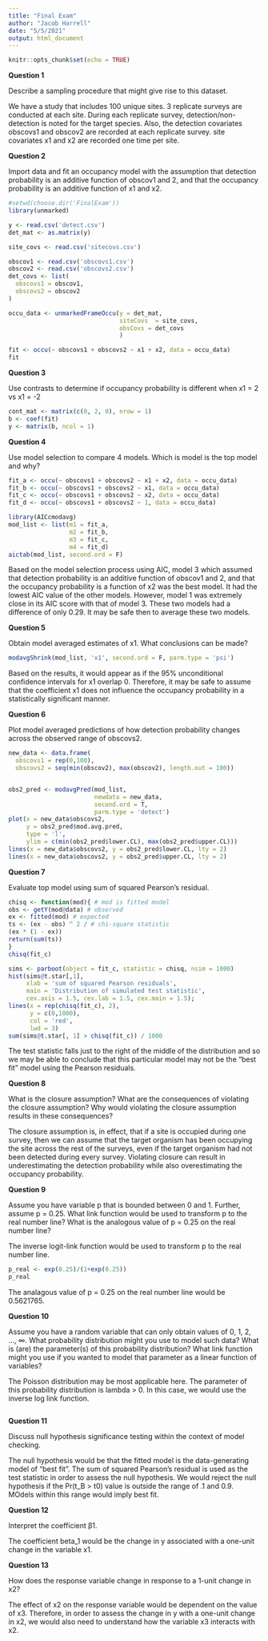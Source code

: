 ---
title: "Final Exam"
author: "Jacob Harrell"
date: "5/5/2021"
output: html_document
---

```{r setup, include=FALSE}
knitr::opts_chunk$set(echo = TRUE)
```

**Question 1**

Describe a sampling procedure that might give rise to this dataset.

We have a study that includes 100 unique sites. 3 replicate surveys are conducted at each site. During each replicate survey, detection/non-detection is noted for the target species. Also, the detection covariates obscovs1 and obscov2 are recorded at each replicate survey. site covariates x1 and x2 are recorded one time per site. 

**Question 2**

Import data and fit an occupancy model with the assumption that detection probability is an additive function of obscov1 and 2, and that the occupancy probability is an additive function of x1 and x2.
```{r}
#setwd(choose.dir('FinalExam'))
library(unmarked)

y <- read.csv('detect.csv')
det_mat <- as.matrix(y)

site_covs <- read.csv('sitecovs.csv')

obscov1 <- read.csv('obscovs1.csv')
obscov2 <- read.csv('obscovs2.csv')
det_covs <- list(
  obscovs1 = obscov1,
  obscovs2 = obscov2
)

occu_data <- unmarkedFrameOccu(y = det_mat,
                               siteCovs  = site_covs,
                               obsCovs = det_covs
                               )

fit <- occu(~ obscovs1 + obscovs2 ~ x1 + x2, data = occu_data)
fit
```

**Question 3**

Use contrasts to determine if occupancy probability is different when x1 = 2 vs x1 = -2

```{r}
cont_mat <- matrix(c(0, 2, 0), nrow = 1)
b <- coef(fit)
y <- matrix(b, ncol = 1)


```

**Question 4**

Use model selection to compare 4 models. Which is model is the top model and why?

```{r}
fit_a <- occu(~ obscovs1 + obscovs2 ~ x1 + x2, data = occu_data)
fit_b <- occu(~ obscovs1 + obscovs2 ~ x1, data = occu_data)
fit_c <- occu(~ obscovs1 + obscovs2 ~ x2, data = occu_data)
fit_d <- occu(~ obscovs1 + obscovs2 ~ 1, data = occu_data)

library(AICcmodavg)
mod_list <- list(m1 = fit_a,
                 m2 = fit_b,
                 m3 = fit_c,
                 m4 = fit_d)
aictab(mod_list, second.ord = F)
```
Based on the model selection process using AIC, model 3 which assumed that detection probability is an additive function of obscov1 and 2, and that the occupancy probability is a function of x2 was the best model. It had the lowest AIC value of the other models. However, model 1 was extremely close in its AIC score with that of model 3. These two models had a difference of only 0.29. It may be safe then to average these two models.

**Question 5**

Obtain model averaged estimates of x1. What conclusions can be made?

```{r}
modavgShrink(mod_list, 'x1', second.ord = F, parm.type = 'psi')
```
Based on the results, it would appear as if the 95% unconditional confidence intervals for x1 overlap 0. Therefore, it may be safe to assume that the coefficient x1 does not influence the occupancy probability in a statistically significant manner. 

**Question 6**

Plot model averaged predictions of how detection probability changes across the observed range of obscovs2.

```{r}
new_data <- data.frame(
  obscovs1 = rep(0,100),
  obscovs2 = seq(min(obscov2), max(obscov2), length.out = 100))


obs2_pred <- modavgPred(mod_list, 
                        newdata = new_data, 
                        second.ord = T,
                        parm.type = 'detect')
plot(x = new_data$obscovs2, 
     y = obs2_pred$mod.avg.pred, 
     type = 'l', 
     ylim = c(min(obs2_pred$lower.CL), max(obs2_pred$upper.CL)))
lines(x = new_data$obscovs2, y = obs2_pred$lower.CL, lty = 2)
lines(x = new_data$obscovs2, y = obs2_pred$upper.CL, lty = 2)
```

**Question 7**

Evaluate top model using sum of squared Pearson's residual. 

```{r}
chisq <- function(mod){ # mod is fitted model
obs <- getY(mod@data) # observed
ex <- fitted(mod) # expected
ts <- (ex - obs) ^ 2 / # chi-square statistic
(ex * (1 - ex))
return(sum(ts))
}
chisq(fit_c)

sims <- parboot(object = fit_c, statistic = chisq, nsim = 1000)
hist(sims@t.star[,1],
     xlab = 'sum of squared Pearson residuals',
     main = 'Distribution of simulated test statistic',
     cex.axis = 1.5, cex.lab = 1.5, cex.main = 1.5); 
lines(x = rep(chisq(fit_c), 2), 
      y = c(0,1000),
      col = 'red', 
      lwd = 3)
sum(sims@t.star[, 1] > chisq(fit_c)) / 1000
```
The test statistic falls just to the right of the middle of the distribution and so we may be able to conclude that this particular model may not be the "best fit" model using the Pearson residuals.  

**Question 8**

What is the closure assumption? What are the consequences of violating the closure assumption? Why would violating the closure assumption results in these consequences?

The closure assumption is, in effect, that if a site is occupied during one survey, then we can assume that the target organism has been occupying the site across the rest of the surveys, even if the target organism had not been detected during every survey. Violating closure can result in underestimating the detection probability while also overestimating the occupancy probability.

**Question 9**

Assume you have variable p that is bounded between 0 and 1. Further, assume p = 0.25. What link function would be used to transform p to the real number line? What is the analogous value of p = 0.25 on the real number line?

The inverse logit-link function would be used to transform p to the real number line. 
```{r}
p_real <- exp(0.25)/(1+exp(0.25))
p_real
```
The analagous value of p = 0.25 on the real number line would be 0.5621765.

**Question 10**

Assume you have a random variable that can only obtain values of 0, 1, 2, ..., ∞. What probability distribution might you use to model such data? What is (are) the parameter(s) of this probability distribution? What link function might you use if you wanted to model that parameter as a linear function of variables?

The Poisson distribution may be most applicable here. The parameter of this probability distribution is lambda > 0. In this case, we would use the inverse log link function. 
```{r}

```

**Question 11**

Discuss null hypothesis significance testing within the context of model checking.

The null hypothesis would be that the fitted model is the data-generating model of "best fit". The sum of squared Pearson's residual is used as the test statistic in order to assess the null hypothesis. We would reject the null hypothesis if the  Pr(t_B > t0) value is outside the range of .1 and 0.9. MOdels within this range would imply best fit. 

**Question 12**

Interpret the coefficient β1.

The coefficient beta_1 would be the change in y associated with a one-unit change in the variable x1. 

**Question 13**

How does the response variable change in response to a 1-unit change in x2?

The effect of x2 on the response variable would be dependent on the value of x3. Therefore, in order to assess the change in y with a one-unit change in x2, we would also need to understand how the variable x3 interacts with x2. 